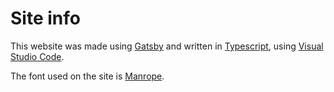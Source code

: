 # Site info

This website was made using [Gatsby](https://www.gatsbyjs.com/) and written in [Typescript](https://www.typescriptlang.org/), using [Visual Studio Code](https://code.visualstudio.com/).

The font used on the site is [Manrope](https://manropefont.com/).
